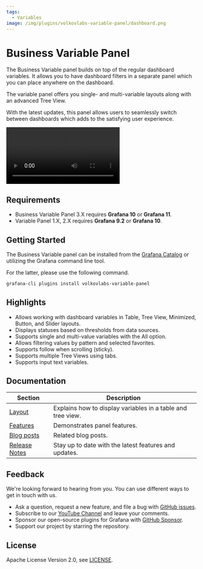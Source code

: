 ```yaml
---
tags:
  - Variables
image: /img/plugins/volkovlabs-variable-panel/dashboard.png
---
```



# Business Variable Panel

The Business Variable panel builds on top of the regular dashboard variables. It allows you to have dashboard filters in a separate panel which you can place anywhere on the dashboard.

The variable panel offers you single- and multi-variable layouts along with an advanced Tree View.

With the latest updates, this panel allows users to seamlessly switch between dashboards which adds to the satisfying user experience.

<Video
  src="https://www.youtube.com/embed/1ogv2jstrlI"
  title="Demonstrates the Variable panel functionality."
/>

## Requirements

- Business Variable Panel 3.X requires **Grafana 10** or **Grafana 11**.
- Variable Panel 1.X, 2.X requires **Grafana 9.2** or **Grafana 10**.

## Getting Started

The Business Variable panel can be installed from the [Grafana Catalog](https://grafana.com/grafana/plugins/volkovlabs-variable-panel/) or utilizing the Grafana command line tool.

For the latter, please use the following command.

```bash
grafana-cli plugins install volkovlabs-variable-panel
```

## Highlights

- Allows working with dashboard variables in Table, Tree View, Minimized, Button, and Slider layouts.
- Displays statuses based on thresholds from data sources.
- Supports single and multi-value variables with the All option.
- Allows filtering values by pattern and selected favorites.
- Supports follow when scrolling (sticky).
- Supports multiple Tree Views using tabs.
- Supports input text variables.

## Documentation

| Section                             | Description                                                 |
| ----------------------------------- | ----------------------------------------------------------- |
| [Layout](layout/)                   | Explains how to display variables in a table and tree view. |
| [Features](features)                | Demonstrates panel features.                                |
| [Blog posts](/blog/tags/variables/) | Related blog posts.                                         |
| [Release Notes](release/)           | Stay up to date with the latest features and updates.       |

## Feedback

We're looking forward to hearing from you. You can use different ways to get in touch with us.

- Ask a question, request a new feature, and file a bug with [GitHub issues](https://github.com/volkovlabs/volkovlabs-variable-panel/issues).
- Subscribe to our [YouTube Channel](https://www.youtube.com/@volkovlabs) and leave your comments.
- Sponsor our open-source plugins for Grafana with [GitHub Sponsor](https://github.com/sponsors/VolkovLabs).
- Support our project by starring the repository.

## License

Apache License Version 2.0, see [LICENSE](https://github.com/volkovlabs/volkovlabs-variable-panel/blob/main/LICENSE).
